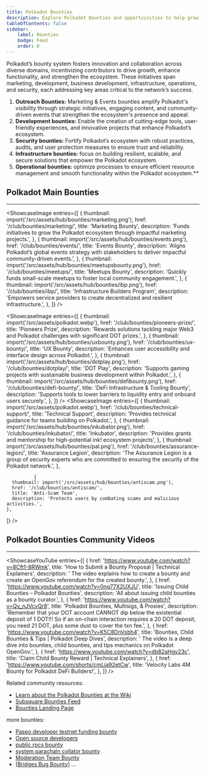 ```yaml
---
title: Polkadot Bounties
description: Explore Polkadot Bounties and opportuinities to help grow its ecosystem.
tableOfContents: false
sidebar: 
    label: Bounties
    badge: Feed
    order: 0
---
```



Polkadot’s bounty system fosters innovation and collaboration across diverse domains, incentivizing contributors to drive growth, enhance functionality, and strengthen the ecosystem. These initiatives span marketing, development, business development, infrastructure, operations, and security, each addressing key areas critical to the network’s success.

1. **Outreach Bounties:** Marketing & Events bounties amplify Polkadot's visibility through strategic initiatives, engaging content, and community-driven events that strengthen the ecosystem's presence and appeal.
2. **Development bounties:** Enable the creation of cutting-edge tools, user-friendly experiences, and innovative projects that enhance Polkadot’s ecosystem.
3. **Security bounties:** Fortify Polkadot’s ecosystem with robust practices, audits, and user protection measures to ensure trust and reliability.
4. **Infrastructure bounties:** focus on building resilient, scalable, and secure solutions that empower the Polkadot ecosystem.
5. **Operational bounties:** optimize processes to ensure efficient resource management and smooth functionality within the Polkadot ecosystem.**

## Polkadot Main Bounties
----------------
<ShowcaseImage
  entries={[
        {
      thumbnail: import('/src/assets/hub/bounties/marketing.png'),
      href: '/club/bounties/marketing/',
      title: 'Marketing Bounty',
      description: 'Funds initiatives to grow the Polkadot ecosystem through impactful marketing projects.',
    }, 
    {
      thumbnail: import('/src/assets/hub/bounties/events.png'),
      href: '/club/bounties/events/',
      title: 'Events Bounty',
      description: 'Aligns Polkadot’s global events strategy with stakeholders to deliver impactful community-driven events.',
      },
              {
      thumbnail: import('/src/assets/hub/bounties/meetupsbounty.png'),
      href: '/club/bounties/meetups/',
      title: 'Meetups Bounty',
      description: 'Quickly funds small-scale meetups to foster local community engagement.',
    },
                  {
      thumbnail: import('/src/assets/hub/bounties/ibp.png'),
      href: '/club/bounties/ibp/',
      title: 'Infrastructure Builders Program',
      description: 'Empowers service providers to create decentralized and resilient infrastructure.',
    },
  ]}
/>

<ShowcaseImage
  entries={[
        {
      thumbnail: import('/src/assets/polkadot.webp'),
      href: '/club/bounties/pioneers-prize/',
      title: 'Pioneers Prize',
      description: 'Rewards solutions tackling major Web3 and Polkadot challenges with significant DOT prizes.',
    }, 
    {
      thumbnail: import('/src/assets/hub/bounties/uxbounty.png'),
      href: '/club/bounties/ux-bounty/',
      title: 'UX Bounty',
      description: 'Enhances user accessibility and interface design across Polkadot.',
      },
              {
      thumbnail: import('/src/assets/hub/bounties/dotplay.png'),
      href: '/club/bounties/dotplay/',
      title: 'DOT Play',
      description: 'Supports gaming projects with sustainable business development within Polkadot.',
    },
        {
      thumbnail: import('/src/assets/hub/bounties/defibounty.png'),
      href: '/club/bounties/defi-bounty/',
      title: 'DeFi Infrastructure & Tooling Bounty',
      description: 'Supports tools to lower barriers to liquidity entry and onboard users securely.',
      },
  ]}
/>
<ShowcaseImage
  entries={[
        {
      thumbnail: import('/src/assets/polkadot.webp'),
      href: '/club/bounties/technical-support/',
      title: 'Technical Support',
      description: 'Provides technical guidance for teams building on Polkadot.',
    }, 
    {
      thumbnail: import('/src/assets/hub/bounties/inkubator.png'),
      href: '/club/bounties/inkubator/',
      title: 'Inkubator',
      description: 'Provides grants and mentorship for high-potential ink! ecosystem projects',
      },
          {
      thumbnail: import('/src/assets/hub/bounties/pal.png'),
      href: '/club/bounties/assurance-legion/',
      title: 'Assurance Legion',
      description: 'The Assurance Legion is a group of security experts who are committed to ensuring the security of the Polkadot network.',
      },

              {
      thumbnail: import('/src/assets/hub/bounties/antiscam.png'),
      href: '/club/bounties/antiscam/',
      title: 'Anti-Scam Team',
      description: 'Protects users by combating scams and malicious activities.',
    },
  ]}
/>
   

## Polkadot Bounties Community Videos
----------------
<ShowcaseYouTube
  entries={[
    {
      href: 'https://www.youtube.com/watch?v=8Cft1-8RWmk',
      title: 'How to Submit a Bounty Proposal | Technical Explainers',
      description: ' The video explains how to create a bounty and create an OpenGov referendum for the created bounty.',
      },
          {
      href: 'https://www.youtube.com/watch?v=0nq77X2UXJU',
      title: 'Issuing Child Bounties – Polkadot Bounties',
      description: 'All about issuing child bounties as a bounty curator.',
      },
          {
      href: 'https://www.youtube.com/watch?v=Qv_nJVcvQr8',
      title: 'Polkadot Bounties, Multisigs, & Proxies',
      description: 'Remember that your DOT account CANNOT dip below the existential deposit of 1 DOT!!! So if an on-chain interaction requires a 20 DOT deposit, you need 21 DOT, plus some dust to cover the txn fee.',
      },
          {
      href: 'https://www.youtube.com/watch?v=K5C8DnVsbh4',
      title: 'Bounties, Child Bounties & Tips | Polkadot Deep Dives',
      description: ' The video is a deep dive into bounties, child bounties, and tips mechanics on Polkadot OpenGov.',
      },
          {
      href: 'https://www.youtube.com/watch?v=db82aHgy23c',
      title: 'Claim Child Bounty Reward | Technical Explainers',
      },
          {
      href: 'https://www.youtube.com/shorts/cmLja92etCw',
      title: 'Velocity Labs 4M Bounty for Polkadot DeFi Builders!',
      },
  ]}
/>

Related community resources: 
- [Learn about the Polkadot Bounties at the Wiki](https://wiki.polkadot.network/docs/learn-polkadot-opengov-treasury#bounties)
- [Subsquare Bounties Feed](https://polkadot.subsquare.io/treasury/bounties)
- [Bounties Landing Page](https://dotbountieshub.online/)

more bounties:
- [Paseo developer testnet funding bounty](https://polkadot.subsquare.io/treasury/bounties/37)
- [Open source developers](https://polkadot.subsquare.io/treasury/bounties/59)
- [public rpcs bounty](https://polkadot.subsquare.io/treasury/bounties/31)
- [system parachain collator bounty](https://polkadot.subsquare.io/treasury/bounties/32)
- [Moderation Team Bounty](/club/bounties/moderation/)
- [[Bridges Bug Bounty](/club/bounties/bridges-bug-bounty/)]
...